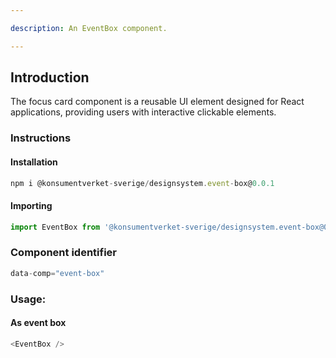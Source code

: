 ```yaml
---

description: An EventBox component.

---
```


## Introduction

The focus card component is a reusable UI element designed for React applications, providing users with interactive clickable elements.


### Instructions
#### Installation

```js
npm i @konsumentverket-sverige/designsystem.event-box@0.0.1
```

#### Importing

```js
import EventBox from '@konsumentverket-sverige/designsystem.event-box@0.0.1';
```

### Component identifier
```js
data-comp="event-box"
```


### Usage:

#### As event box
```js
<EventBox />
```
